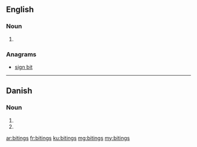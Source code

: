 ==English==

===Noun===
{{head|en|plural}}

# {{plural of|biting|lang=en|nocat=1}}

===Anagrams===
* [[sign bit#English|sign bit]]

----

==Danish==

===Noun===
{{head|da|noun form|g=c}}

# {{form of|genitive singular indefinite|biting|lang=da}}
# {{form of|genitive plural indefinite|biting|lang=da}}

[[ar:bitings]]
[[fr:bitings]]
[[ku:bitings]]
[[mg:bitings]]
[[my:bitings]]